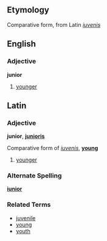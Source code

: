 ==Etymology==
Comparative form, from Latin ''[[iuvenis]]''

==English==
===Adjective===
'''junior'''

# [[younger]]

==Latin==
===Adjective===
'''junior''', '''[[junioris]]'''

Comparative form of ''[[iuvenis]]'', '''[[young]]'''

# [[younger]]

===Alternate Spelling===
'''[[iunior]]'''

===Related Terms===
*[[juvenile]]
*[[young]]
*[[youth]]
